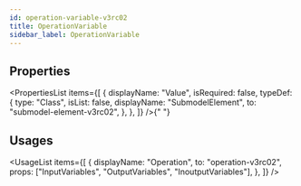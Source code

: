 ```yaml
---
id: operation-variable-v3rc02
title: OperationVariable
sidebar_label: OperationVariable
---
```



## Properties

<PropertiesList
  items={[
    {
      displayName: "Value",
      isRequired: false,
      typeDef: {
        type: "Class",
        isList: false,
        displayName: "SubmodelElement",
        to: "submodel-element-v3rc02",
      },
    },
  ]}
/>{" "}


## Usages

<UsageList
  items={[
    {
      displayName: "Operation",
      to: "operation-v3rc02",
      props: ["InputVariables", "OutputVariables", "InoutputVariables"],
    },
  ]}
/>
